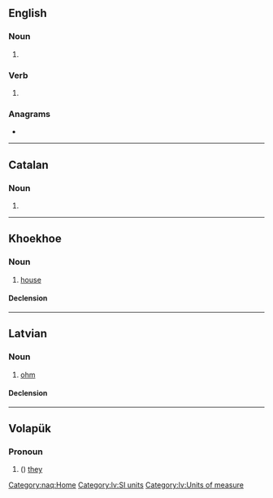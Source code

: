 {{also|OMS}}
==English==

===Noun===
{{head|en|noun form}}

# {{plural of|en|om}}

===Verb===
{{head|en|verb form}}

# {{en-third-person singular of|om}}

===Anagrams===
* {{anagrams|en|a=mos|MOS|MOs|SMO|SOM|Som.|mos|mos'|osm|som|som'}}

----

==Catalan==

===Noun===
{{head|ca|noun form}}

# {{plural of|ca|om}}

----

==Khoekhoe==

===Noun===
{{naq-noun|f|om}}

# [[house]]

====Declension====
{{naq-decl|om|s|c}}

[[Category:naq:Home]]

----

==Latvian==

===Noun===
{{lv-noun|m|1}}

# [[ohm]]

====Declension====
{{lv-decl-noun|om|s|1st|extrawidth=-60}}

[[Category:lv:SI units]]
[[Category:lv:Units of measure]]

----

==Volapük==

===Pronoun===
{{head|vo|pronoun form}}

# ({{inflection of|vo|om||nom|p}}) [[they]] {{qualifier|all masculine}}